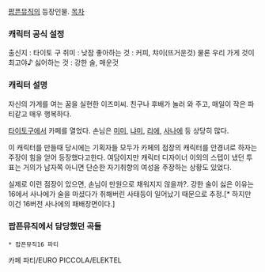 [[팝픈뮤직]]의 등장인물.
[[목차]]
=== 캐릭터 공식 설정 ===
출신지 : 타이토 구
취미 : 낮잠
좋아하는 것 : 커피, 챠이(뜨거운것) 물론 우리 가게 것이 최고야♪
싫어하는 것 : 강한 술, 매운것

=== 캐릭터 설명 ===
자신의 가게를 여는 꿈을 실현한 이즈미씨. 친구나 후배가 놀러 와 주고, 매일이 작은 파티같고 매우 행복하다.

[[타이토]]구에서 카페를 열었다. 손님은 [[미미]], [[냐미]], [[리에]], [[사나에]] 등 상당히 많다.

이 캐릭터를 만들때 당시에는 기획자들 모두가 카페의 점장의 캐릭터를 안경녀로 하자는 주장이 힘을 얻어 등장했다고한다. 여담이지만 캐릭터 디자이너 이외의 스텝이 냈던 투표는 거의가 남자쪽 아니면 단순한 자기취향의 여성을 주장하는 상황도 있었다. 

실제로 이런 점장이 있으면, 손님이 만원으로 채워지지 않을까?. 강한 술이 싫은 이유는 16에서 사나에가 술을 마셨다가 취해버린 사태등이 일어났기 때문으로 추정.[* 하지만 이건 16버전 사나에의 패배장면이다.]

=== 팝픈뮤직에서 담당했던 곡들 ===
 * 팝픈뮤직16 파티
카페 파티/EURO PICCOLA/ELEKTEL

